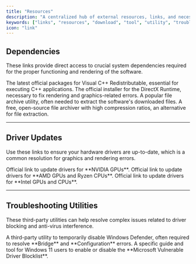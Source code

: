 ```yaml
---
title: "Resources"
description: "A centralized hub of external resources, links, and necessary tools required for software installation and troubleshooting. Find installers for crucial dependencies and utilities to resolve common issues."
keywords: ["links", "resources", "download", "tool", "utility", "troubleshoot", "dependency", "visual c++", "directx", "anti virus", "defender control", "driver"]
icon: "link"
---
```


## Dependencies

These links provide direct access to crucial system dependencies required for the proper functioning and rendering of the software.

<Card title="Visual C++ Redistributable" href="https://learn.microsoft.com/en-us/cpp/windows/latest-supported-vc-redist?view=msvc-170">
The latest official packages for Visual C++ Redistributable, essential for executing C++ applications.
</Card>

<Card title="DirectX Runtime" href="https://www.microsoft.com/en-us/download/details.aspx?id=35">
The official installer for the DirectX Runtime, necessary to fix rendering and graphics-related errors.
</Card>

<Card title="WinRAR" href="https://www.win-rar.com/start.html?&L=0">
A popular file archive utility, often needed to extract the software's downloaded files.
</Card>

<Card title="7-Zip" href="https://www.7-zip.org/download.html">
A free, open-source file archiver with high compression ratios, an alternative for file extraction.
</Card>

---

## Driver Updates

Use these links to ensure your hardware drivers are up-to-date, which is a common resolution for graphics and rendering errors.

<Card title="NVIDIA GeForce Driver Updates" href="https://www.nvidia.com/en-us/software/nvidia-app/">
Official link to update drivers for **NVIDIA GPUs**.
</Card>

<Card title="AMD Radeon / Ryzen Driver Updates" href="https://www.amd.com/en/support/download/drivers.html">
Official link to update drivers for **AMD GPUs and Ryzen CPUs**.
</Card>

<Card title="Intel Driver Updates" href="https://www.intel.com/content/www/us/en/support/detect.html">
Official link to update drivers for **Intel GPUs and CPUs**.
</Card>

---

## Troubleshooting Utilities

These third-party utilities can help resolve complex issues related to driver blocking and anti-virus interference.

<Card title="Defender Control" href="https://www.sordum.org/downloads/?st-defender-control">
A third-party utility to temporarily disable Windows Defender, often required to resolve **Bridge** and **Configuration** errors.
</Card>

<Card title="Driver Blocklist Disabler" href="https://www.elevenforum.com/t/enable-or-disable-microsoft-vulnerable-driver-blocklist-in-windows-11.10031/">
A specific guide and tool for Windows 11 users to enable or disable the **Microsoft Vulnerable Driver Blocklist**.
</Card>